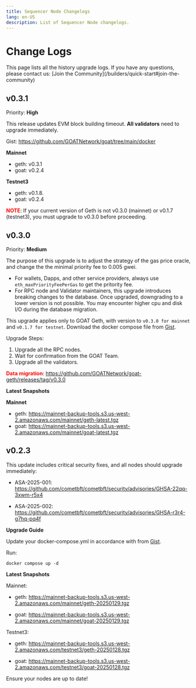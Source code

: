 ```yaml
---
title: Sequencer Node Changelogs
lang: en-US
description: List of Sequencer Node changelogs.
---
```



# Change Logs

<Callout type="info">
    This page lists all the history upgrade logs. If you have any questions, please contact us: [Join the Community](/builders/quick-start#join-the-community) 
</Callout>

## v0.3.1

Priority: **High** 


This release updates EVM block building timeout. **All validators** need to upgrade immediately.

Gist: https://github.com/GOATNetwork/goat/tree/main/docker 

**Mainnet**
* geth: v0.3.1
* goat: v0.2.4

**Testnet3**
* geth: v0.1.8.
* goat: v0.2.4


<font color="red">**NOTE**</font>: If your current version of Geth is not v0.3.0 (mainnet) or v0.1.7 (testnet3), you must upgrade to v0.3.0 before proceeding. 



## v0.3.0

Priority: **Medium** 

The purpose of this upgrade is to adjust the strategy of the gas price oracle, and change the the minimal priority fee to 0.005 gwei. 
* For wallets, Dapps, and other service providers, always use `eth_maxPriorityFeePerGas` to get the pritority fee.
* For RPC node and Validator maintainers, this upgrade introduces breaking changes to the database. Once upgraded, downgrading to a lower version is not possible. You may encounter higher cpu and disk I/O during the database migration.

This upgrade applies only to GOAT Geth, with version to `v0.3.0 for mainnet` and `v0.1.7 for testnet`. Download the docker compose file from [Gist](https://github.com/GOATNetwork/goat/tree/main/docker).

Upgrade Steps:
1. Upgrade all the RPC nodes.
2. Wait for confirmation from the GOAT Team.
3. Upgrade all the validators.

<font color="red">**Data migration**</font>: https://github.com/GOATNetwork/goat-geth/releases/tag/v0.3.0

**Latest Snapshots**

**Mainnet**
- geth: https://mainnet-backup-tools.s3.us-west-2.amazonaws.com/mainnet/geth-latest.tgz
- goat: https://mainnet-backup-tools.s3.us-west-2.amazonaws.com/mainnet/goat-latest.tgz


## v0.2.3

This update includes critical security fixes, and all nodes should upgrade immediately:

* ASA-2025-001: https://github.com/cometbft/cometbft/security/advisories/GHSA-22qq-3xwm-r5x4‍

* ASA-2025-002: https://github.com/cometbft/cometbft/security/advisories/GHSA-r3r4-g7hq-pq4f

‍**Upgrade Guide**

Update your docker-compose.yml in accordance with from [Gist](https://github.com/GOATNetwork/goat/tree/main/docker).


Run:

```
docker compose up -d
```

**Latest Snapshots**

Mainnet:
- geth: https://mainnet-backup-tools.s3.us-west-2.amazonaws.com/mainnet/geth-20250129.tgz

- goat: https://mainnet-backup-tools.s3.us-west-2.amazonaws.com/mainnet/goat-20250129.tgz‍

Testnet3:
- geth: https://mainnet-backup-tools.s3.us-west-2.amazonaws.com/testnet3/geth-20250128.tgz

- goat: https://mainnet-backup-tools.s3.us-west-2.amazonaws.com/testnet3/goat-20250128.tgz

‍Ensure your nodes are up to date!